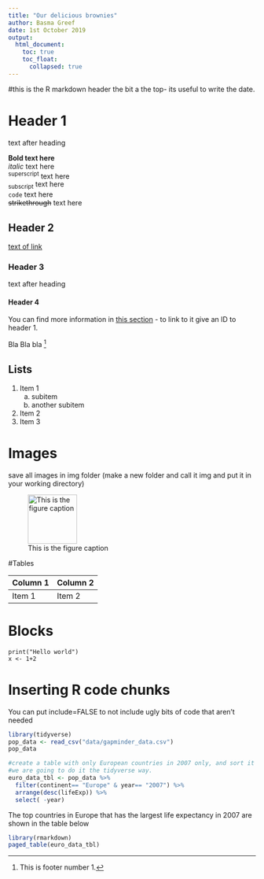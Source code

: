 ```yaml
---
title: "Our delicious brownies"
author: Basma Greef
date: 1st October 2019 
output:
  html_document:
    toc: true 
    toc_float:  
      collapsed: true
---
```


#this is the R markdown header the bit a the top- its useful to write the date. 

# Header 1 {#head1}

text after heading 

**Bold text here**  
*italic* text here  
^superscript^ text here  
~subscript~ text here  
`code` text here  
~~strikethrough~~ text here  

## Header 2

[text of link](https://deliciouslyella.com/)

### Header 3

text after heading 

#### Header 4

You can find more information in [this section](#head1) - to link to it give an ID to header 1. 

Bla Bla bla [^1]

[^1]:This is footer number 1.


## Lists
1. Item 1
   a. subitem 
   b. another subitem  
2. Item 2
3. Item 3 
<!--do not show this on the report -->

# Images
save all images in img folder (make a new folder and call it img and put it in your working directory)

 ![This is the figure caption](img/test.jpg){width=100px} 

#Tables

 |Column 1| Column 2|
 |--------|---------|
 |Item 1  | Item 2  |
 
 
# Blocks

```
print("Hello world")
x <- 1+2
```

# Inserting R code chunks 
You can put include=FALSE to not include ugly bits of code that aren't needed
```r

library(tidyverse)
pop_data <- read_csv("data/gapminder_data.csv")
pop_data

#create a table with only European countries in 2007 only, and sort it where the top one is the country with the highest life expectancy first 
#we are going to do it the tidyverse way. 
euro_data_tbl <- pop_data %>% 
  filter(continent== "Europe" & year== "2007") %>% 
  arrange(desc(lifeExp)) %>% 
  select( -year)
```
The top countries in Europe that has the largest life expectancy in 2007 are shown in the table below 
```r

library(rmarkdown)
paged_table(euro_data_tbl)

```


